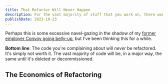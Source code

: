 ```yaml
---
title: That Refactor Will Never Happen
description: For the vast majority of stuff that you work on, there won't be any major refactoring. It will continue in its current form until the company dies or you leave.
publishDate: 2023-10-23
---
```


Perhaps this is some excessive navel-gazing in the shadow of my [former employer Convoy going belly-up](https://www.geekwire.com/2023/convoy-collapse-read-ceos-memo-detailing-sudden-shutdown-of-seattle-trucking-startup/), but I've been thinking this for a while.

**Bottom line**: The code you're complaining about will _never_ be refactored. It's simply not worth it. The vast majority of code will be, in a major way, the same until it's deleted or decommissioned.

## The Economics of Refactoring
